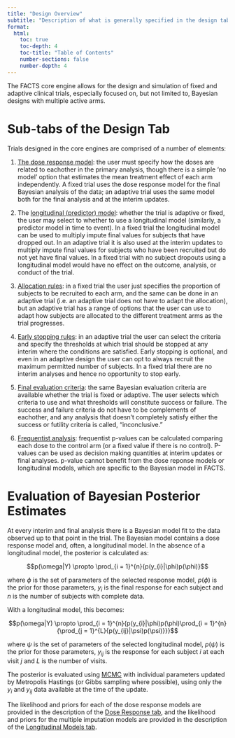 ```yaml
---
title: "Design Overview"
subtitle: "Description of what is generally specified in the design tab."
format:
  html:
    toc: true
    toc-depth: 4
    toc-title: "Table of Contents"
    number-sections: false
    number-depth: 4
---
```


The FACTS core engine allows for the design and simulation of fixed and
adaptive clinical trials, especially focused on, but not limited to,
Bayesian designs with multiple active arms.

# Sub-tabs of the Design Tab

Trials designed in the core
engines are comprised of a number of elements:

1.  [The dose response model](doseresponse.qmd): the user must specify how the doses are related to eachother in the primary analysis, though there is a simple ‘no model’ option that estimates
    the mean treatment effect of each arm independently. A fixed trial
    uses the dose response model for the final Bayesian analysis of the
    data; an adaptive trial uses the same model both for the final
    analysis and at the interim updates.

2.  The [longitudinal (predictor) model](../longitudinalmodels/index.qmd): whether the trial is adaptive or
    fixed, the user may select to whether to use a longitudinal model
    (similarly, a predictor model in time to event). In a fixed trial
    the longitudinal model can be used to multiply impute final values for subjects that have dropped out. In an adaptive trial it is also used at the
    interim updates to multiply impute final values for subjects who have been
    recruited but do not yet have final values. In a fixed trial with no
    subject dropouts using a longitudinal model would have no effect on
    the outcome, analysis, or conduct of the trial.

3.  [Allocation rules](allocation.qmd): in a fixed trial the user just specifies the
    proportion of subjects to be recruited to each arm, and the same can
    be done in an adaptive trial (i.e. an adaptive trial does not have
    to adapt the allocation), but an adaptive trial has a range of
    options that the user can use to adapt how subjects are allocated to
    the different treatment arms as the trial progresses.

4.  [Early stopping rules](successfutility.qmd#interim-analysis-criteria): in an adaptive trial the user can select the
    criteria and specify the thresholds at which trial should be stopped
    at any interim where the conditions are satisfied. Early stopping is
    optional, and even in an adaptive design the user can opt to always
    recruit the maximum permitted number of subjects. In a fixed trial
    there are no interim analyses and hence no opportunity to stop early.

5.  [Final evaluation criteria](successfutility.qmd#final-evaluation): the same Bayesian evaluation criteria are
    available whether the trial is fixed or adaptive. The user selects
    which criteria to use and what thresholds will constitute success or
    failure. The success and failure criteria do not have to be complements of eachother, and any analysis that doesn't completely satisfy either the success or futility criteria is called, "inconclusive."

6.  [Frequentist analysis](frequentistanalysis.qmd): frequentist p-values can be calculated
    comparing each dose to the control arm (or a fixed value if there is no control). P-values can be used as decision making quantities at interim updates or final analyses. p-value cannot benefit from the dose reponse models or longitudinal models, which are specific to the Bayesian model in FACTS.

# Evaluation of Bayesian Posterior Estimates

At every interim and final analysis there is a Bayesian model fit to the data observed up to that point in the trial. The Bayesian model contains a dose
response model and, often, a longitudinal model. In the absence of a
longitudinal model, the posterior is calculated as:

$$p(\omega|Y) \propto \prod_{i = 1}^{n}{p(y_{i}|\phi)p(\phi)}$$

where $\phi$ is the set of parameters of the selected response model,
$p(\phi)$ is the prior for those parameters, $y_i$ is the
final response for each subject and $n$ is the number of subjects with complete data.

With a longitudinal model, this becomes:

$$p(\omega|Y) \propto \prod_{i = 1}^{n}{p(y_{i}|\phi)p(\phi)\prod_{i = 1}^{n}{\prod_{j = 1}^{L}{p(y_{ij}|\psi)p(\psi)}}}$$

where $\psi$ is the set of parameters of the selected longitudinal model,
$p(\psi)$ is the prior for those parameters, $y_{ij}$ is the
response for each subject $i$ at each visit $j$ and $L$ is the number of visits.

The posterior is evaluated using [MCMC](## "Markov Chain Monte Carlo") with individual parameters updated
by Metropolis Hastings (or Gibbs sampling where possible), using only
the $y_i$ and $y_{ij}$ data available at the
time of the update.

The likelihood and priors for each of the dose response models are provided
in the description of the [Dose Response tab](doseresponse.qmd), and the
likelihood and priors for the multiple imputation models are provided in
the description of the [Longitudinal Models tab](../longitudinalmodels/index.qmd).
